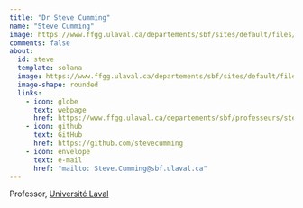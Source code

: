 ```yaml
---
title: "Dr Steve Cumming"
name: "Steve Cumming"
image: https://www.ffgg.ulaval.ca/departements/sbf/sites/default/files/cummings_steven_150x200.jpg
comments: false
about: 
  id: steve
  template: solana
  image: https://www.ffgg.ulaval.ca/departements/sbf/sites/default/files/cummings_steven_150x200.jpg
  image-shape: rounded
  links: 
    - icon: globe
      text: webpage
      href: https://www.ffgg.ulaval.ca/departements/sbf/professeurs/steve-cumming
    - icon: github
      text: GitHub
      href: https://github.com/stevecumming 
    - icon: envelope
      text: e-mail
      href: "mailto: Steve.Cumming@sbf.ulaval.ca"
---
```


::: {#steve}
Professor, [Université Laval](www.ulaval.ca)

:::
